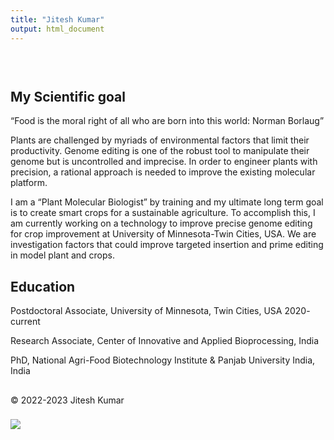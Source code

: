 ```yaml
---
title: "Jitesh Kumar"
output: html_document
---
```


<style type="text/css">
.title {
  display: none;
}

#getting-started img {
  margin-right: 10px;
}

</style>

<div class="row" style="padding-top: 30px;">
<div class="col-sm-6">
# My Scientific goal

"Food is the moral right of all who are born into this world: Norman Borlaug"




Plants are challenged by myriads of environmental factors that limit their productivity.
Genome editing is one of the robust tool to manipulate their genome but is uncontrolled and imprecise.
In order to engineer plants with precision, a rational approach is needed to improve the existing molecular platform.


I am a "Plant Molecular Biologist" by training and my ultimate long term goal is to create smart crops 
for a sustainable agriculture. To accomplish this, I am currently working on a technology to improve 
precise genome editing for crop improvement at University of Minnesota-Twin Cities, USA. We are investigation factors that could improve targeted insertion and prime editing in model plant and crops.





###









## Education
                
  Postdoctoral Associate, University of Minnesota, Twin Cities, USA 2020- current 

  Research Associate, Center of Innovative and Applied Bioprocessing, India 

  PhD, National Agri-Food Biotechnology Institute & Panjab University India, India













##
© 2022-2023 Jitesh Kumar
</div>
<div class="col-sm-6">

### [](https://twitter.com/kumar2501)

<a href = " ">
![](images/Smart_crop.png)
</a>
</div>
